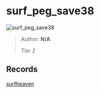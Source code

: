 
# surf_peg_save38

![surf_peg_save38](https://raw.githubusercontent.com/Sayt123/SurfMapPics/Maps-and-bonuses/csgo/surf_peg_save38.jpg)

> Author: **N/A**
>
> Tier 2

## Records

[surfheaven](https://surfheaven.eu/map/surf_peg_save38)
